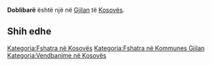 {{Fshat në 
 | Emri                = Doblibarë
 | EmriAlt                = 
 | NAME_SHORT_FORM=      
 | NAME_GENERIC=      
 | NAME_SORT_NAME_RO=      DOBLIBARE
 | FULL_NAME_RO = Doblibarë
 | FULL_NAME_ND_RO=Doblibare
 | SORT_NAME_RG=DOBLIBARE
 | FULL_NAME_RG=Doblibarë
 | FULL_NAME_ND_RG=Doblibare
 | SRP_NAME_SHORT_FORM=      
 | SRP_NAME_GENERIC=      
 | SRP_NAME_SORT_NAME_RO=      
 | SRP_FULL_NAME_RO = 
 | SRP_FULL_NAME_ND_RO=
 | SRP_SORT_NAME_RG=
 | SRP_FULL_NAME_RG=
 | SRP_FULL_NAME_ND_RG=
 | Emri (Rasa dhanore) = 
 | Figura              = 
 | Shteti              = Kosovo
 | Komuna              = Gjilan
 | Kodi postar         = 
 | Sipërfaqja          = 

 | Popullsia           = 

 | Regj. i popullsisë  = 
 | Dend. e popullsisë  = 
 | Faqja zyrtare       = 
 <!--- Koordinatat ----> 
 | Gjerësia            = 42.423611
 | Gjatësia            = 20.501944
 | Lartësia            = 
}}
'''Doblibarë''' është një [[]] në [[Gjilan]] të [[Kosovës]].

<!-- == Gjeografia == -->
<!-- == Historia == -->
<!-- == Demografia == -->
== Shih edhe ==
{{Komuna Gjilan}}
{{Kosovo-Administrata-Cung}}

[[Kategoria:Fshatra në Kosovës]]
[[Kategoria:Fshatra në Kommunes Gjilan]]
[[Kategoria:Vendbanime në Kosovës]]